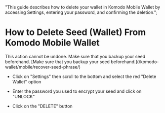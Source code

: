   "This guide describes how to delete your wallet in Komodo Mobile Wallet by accessing Settings, entering your password, and confirming the deletion.";


# How to Delete Seed (Wallet) From Komodo Mobile Wallet

<Note>
  This action cannot be undone. Make sure that you backup your seed beforehand.
</Note>

<DevComment>
  [Make sure that you backup your seed beforehand.](/komodo-wallet/mobile/recover-seed-phrase/)
</DevComment>

*   Click on "Settings" then scroll to the bottom and select the red "Delete Wallet" option

<OptimizedImage title="How to Delete Seed (Wallet) From Komodo Mobile Wallet" src={howToDelete1} classNaming="w-full" alt="How to Delete Seed (Wallet) From Komodo Mobile Wallet" />

*   Enter the password you used to encrypt your seed and click on "UNLOCK"

<OptimizedImage title="How to Delete Seed (Wallet) From Komodo Mobile Wallet" src={howToDelete2} classNaming="w-full" alt="How to Delete Seed (Wallet) From Komodo Mobile Wallet" />

*   Click on the "DELETE" button

<OptimizedImage title="How to Delete Seed (Wallet) From Komodo Mobile Wallet" src={howToDelete3} classNaming="w-full" alt="How to Delete Seed (Wallet) From Komodo Mobile Wallet" />

